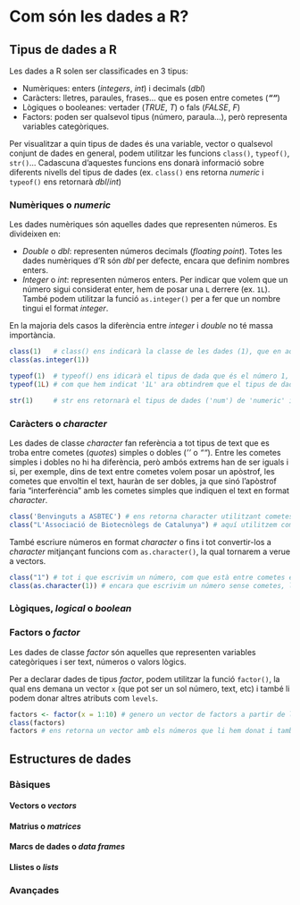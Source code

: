 # Com són les dades a R?

## Tipus de dades a R

Les dades a R solen ser classificades en 3 tipus:

* Numèriques: enters (*integers*, *int*) i decimals (*dbl*)
* Caràcters: lletres, paraules, frases... que es posen entre cometes (**_""_**)
* Lògiques o booleanes: vertader (*TRUE*, *T*) o fals (*FALSE*, *F*)
* Factors: poden ser qualsevol tipus (número, paraula...), però representa variables categòriques.

Per visualitzar a quin tipus de dades és una variable, vector o qualsevol conjunt de dades en general, podem utilitzar les funcions `class()`, `typeof()`, `str()`... Cadascuna d'aquestes funcions ens donarà informació sobre diferents nivells del tipus de dades (ex. `class()` ens retorna *numeric* i `typeof()` ens retornarà *dbl*/*int*)

### Numèriques o *numeric*

Les dades numèriques són aquelles dades que representen números. Es divideixen en:

* *Double* o *dbl*: representen números decimals (*floating point*). Totes les dades numèriques d'R són *dbl* per defecte, encara que definim nombres enters.
* *Integer* o *int*: representen números enters. Per indicar que volem que un número sigui considerat enter, hem de posar una `L` derrere (ex. `1L`). També podem utilitzar la funció `as.integer()` per a fer que un nombre tingui el format *integer*. 

En la majoria dels casos la diferència entre *integer* i *double* no té massa importància.

```r
class(1)   # class() ens indicarà la classe de les dades (1), que en aquest cas és 'numeric' 
class(as.integer(1))

typeof(1)  # typeof() ens idicarà el tipus de dada que és el número 1, en aquest cas és 'double'
typeof(1L) # com que hem indicat '1L' ara obtindrem que el tipus de dades és 'integer'.

str(1)     # str ens retornarà el tipus de dades ('num') de 'numeric' i part d'aquestes dades.
```

### Caràcters o *character*

Les dades de classe *character* fan referència a tot tipus de text que es troba entre cometes (*quotes*) simples o dobles (*''* o *""*). Entre les cometes simples i dobles no hi ha diferència, però ambós extrems han de ser iguals i si, per exemple, dins de text entre cometes volem posar un apòstrof, les cometes que envoltin el text, hauràn de ser dobles, ja que sinó l'apòstrof faria "interferència" amb les cometes simples que indiquen el text en format *character*.

```r
class('Benvinguts a ASBTEC') # ens retorna character utilitzant cometes simples
class("L'Associació de Biotecnòlegs de Catalunya") # aquí utilitzem cometes dobles i no afecta a l'apòstrof
```

També escriure números en format *character* o fins i tot convertir-los a *character* mitjançant funcions com `as.character()`, la qual tornarem a verue a vectors.

```r
class("1") # tot i que escrivim un número, com que està entre cometes ens retornarà "character"
class(as.character(1)) # encara que escrivim un número sense cometes, la funció as.character() el converteix a character.
```

### Lògiques, *logical* o *boolean*

### Factors o *factor*

Les dades de classe *factor* són aquelles que representen variables categòriques i ser text, números o valors lògics.

Per a declarar dades de tipus *factor*, podem utilitzar la funció `factor()`, la qual ens demana un vector `x` (que pot ser un sol número, text, etc) i també li podem donar altres atributs com `levels`.

```r
factors <- factor(x = 1:10) # genero un vector de factors a partir de la seqüència d'1 a 10.
class(factors)
factors # ens retorna un vector amb els números que li hem donat i també l'atribut levels.
```


## Estructures de dades

### Bàsiques

#### Vectors o *vectors*

#### Matrius o *matrices*

#### Marcs de dades o *data frames*

#### Llistes o *lists*

### Avançades